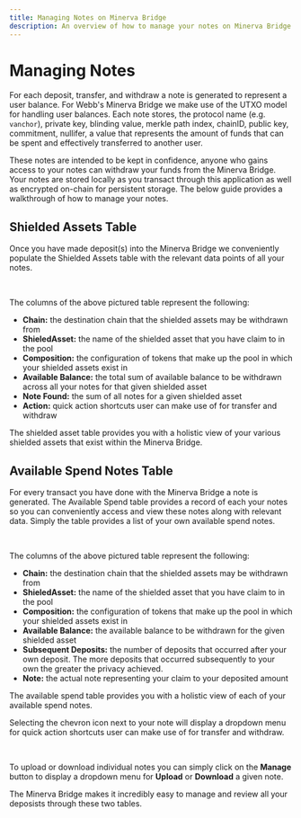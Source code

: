 ```yaml
---
title: Managing Notes on Minerva Bridge
description: An overview of how to manage your notes on Minerva Bridge
---
```



# Managing Notes

For each deposit, transfer, and withdraw a note is generated to represent a user balance. For Webb's Minerva Bridge
we make use of the UTXO model for handling user balances. Each note stores, the protocol name (e.g. `vanchor`),
private key, blinding value, merkle path index, chainID, public key, commitment, nullifer, a value that represents the
amount of funds that can be spent and effectively transferred to another user.

These notes are intended to be kept in confidence, anyone who gains access to your notes can withdraw your funds from
the Minerva Bridge. Your notes are stored locally as you transact through this application as well as encrypted on-chain
for persistent storage. The below guide provides a walkthrough of how to manage your notes.

## Shielded Assets Table

Once you have made deposit(s) into the Minerva Bridge we conveniently populate the Shielded Assets table with the
relevant data points of all your notes.

<br />

<ShieldedAssets />

The columns of the above pictured table represent the following:

- **Chain:** the destination chain that the shielded assets may be withdrawn from
- **ShieledAsset:** the name of the shielded asset that you have claim to in the pool
- **Composition:** the configuration of tokens that make up the pool in which your shielded assets exist in
- **Available Balance:** the total sum of available balance to be withdrawn across all your notes for that given shielded asset
- **Note Found:** the sum of all notes for a given shielded asset
- **Action:** quick action shortcuts user can make use of for transfer and withdraw

The shielded asset table provides you with a holistic view of your various shielded assets that exist within the Minerva Bridge.

## Available Spend Notes Table

For every transact you have done with the Minerva Bridge a note is generated. The Available Spend table provides a record of each
your notes so you can conveniently access and view these notes along with relevant data. Simply the table provides a list
of your own available spend notes.

<br />

<AvailableSpendNotes />

The columns of the above pictured table represent the following:

- **Chain:** the destination chain that the shielded assets may be withdrawn from
- **ShieledAsset:** the name of the shielded asset that you have claim to in the pool
- **Composition:** the configuration of tokens that make up the pool in which your shielded assets exist in
- **Available Balance:** the available balance to be withdrawn for the given shielded asset
- **Subsequent Deposits:** the number of deposits that occurred after your own deposit. The more deposits that occurred subsequently to your own the greater the privacy achieved.
- **Note:** the actual note representing your claim to your deposited amount

The available spend table provides you with a holistic view of each of your available spend notes.

Selecting the chevron icon next to your note will display a dropdown menu for quick action shortcuts user can make use of for transfer and withdraw.

<br />

<AvailableNotesQuick />

To upload or download individual notes you can simply click on the **Manage** button to display a dropdown menu for
**Upload** or **Download** a given note.

<AvailableNotesManage />

The Minerva Bridge makes it incredibly easy to manage and review all your deposists through these two tables.

